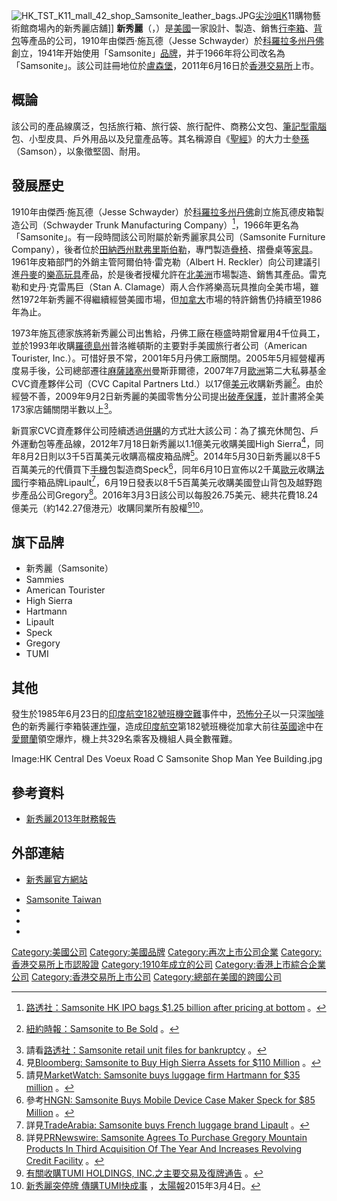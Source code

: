 {{noteTA
|1=zh-tw:提莫西·帕克;zh-hk:添莫菲·柏加;zh-cn:蒂莫西·帕克;
}}
{{Infobox Company
|company_name = 新秀麗國際公司
|company_name_en =Samsonite International S.A.
|company_logo = [[Image:Samsonite_Logo.svg|新秀麗標誌]] 
|company_type = [[上市公司|上市公司]]
|foundation = {{Start date|1910||}}{{USA}}[[科羅拉多州|科羅拉多州]][[丹佛|丹佛]]
|area_served = 世界各地 
|founder  = 傑西·施瓦德（Jesse Schwayder）
|CEO = {{link-en|提莫西·帕克|Tim Parker}}（Timothy Charles Parker）
|industry = [[行李箱|行李箱]]製造業、零售業
|products = [[行李箱|行李箱]]、[[手提包|手提包]]、[[背包|背包]]等
|revenue = 2,037,812,000[[美元|美元]]（2013年12月）
|operating_income = 270,336,000美元（2013年12月）
|net_income = 197,421,000美元（2013年12月） 
|market_information = {{sehk|1910}}<br>2011年6月16日上市
|location = {{USA}}[[麻薩諸塞州|麻薩諸塞州]][[曼斯菲爾德|曼斯菲爾德]]<br>{{HKG}}[[尖沙咀|尖沙咀]]（金融）
|major_shareholder   = CVC Capital Partner：23.33%<br>[[蘇格蘭皇家銀行|蘇格蘭皇家銀行]]：12.5%
|homepage = {{URL|http://www.samsonite.com/}}
|footnotes =
}}
[[File:HK_TST_K11_mall_42_shop_Samsonite_leather_bags.JPG|thumb]][[尖沙咀|尖沙咀]]K11購物藝術館商場內的新秀麗店舖]]
'''新秀麗'''（{{lang-en|'''Samsonite'''}}，{{sehk|1910}}）是[[美國|美國]]一家設計、製造、銷售[[行李箱|行李箱]]、[[背包|背包]]等產品的公司，1910年由傑西·施瓦德（Jesse Schwayder）於[[科羅拉多州|科羅拉多州]][[丹佛|丹佛]]創立，1941年开始使用「Samsonite」[[品牌|品牌]]，并于1966年将公司改名為「Samsonite」。該公司註冊地位於[[盧森堡|盧森堡]]，2011年6月16日於[[香港交易所|香港交易所]]上市。

== 概論 ==
該公司的產品線廣泛，包括旅行箱、旅行袋、旅行配件、商務公文包、[[筆記型電腦|筆記型電腦]]包、小型皮具、戶外用品以及兒童產品等。其名稱源自《[[聖經|聖經]]》的大力士[[參孫|參孫]]（Samson），以象徵堅固、耐用。

== 發展歷史 ==
1910年由傑西·施瓦德（Jesse Schwayder）於[[科羅拉多州|科羅拉多州]][[丹佛|丹佛]]創立施瓦德皮箱製造公司（Schwayder Trunk Manufacturing Company）<ref>{{en}}[http://www.reuters.com/article/2011/06/10/us-samsonite-idUSTRE7590PS20110610 [[路透社|路透社]]：Samsonite HK IPO bags $1.25 billion after pricing at bottom] {{Wayback|url=http://www.reuters.com/article/2011/06/10/us-samsonite-idUSTRE7590PS20110610 |date=20150924153453 }}。</ref>，1966年更名為「Samsonite」。有一段時間該公司附屬於新秀麗家具公司（Samsonite Furniture Company），後者位於[[田納西州|田納西州]][[默弗里斯伯勒_(田纳西州)|默弗里斯伯勒]]，專門製造[[疊椅|疊椅]]、摺疊桌等[[家具|家具]]。1961年皮箱部門的外銷主管阿爾伯特·雷克勒（Albert H. Reckler）向公司建議引進[[丹麥|丹麥]]的[[樂高|樂高]][[玩具|玩具]]產品，於是後者授權允許在[[北美洲|北美洲]]市場製造、銷售其產品。雷克勒和史丹·克雷馬巨（Stan A. Clamage）兩人合作將樂高玩具推向全美市場，雖然1972年新秀麗不得繼續經營美國市場，但[[加拿大|加拿大]]市場的特許銷售仍持續至1986年為止。

1973年施瓦德家族將新秀麗公司出售給{{link-en|比阿特麗斯食品公司|Beatrice Foods}}，丹佛工廠在極盛時期曾雇用4千位員工，並於1993年收購[[羅德島州|羅德島州]]普洛維頓斯的主要對手美國旅行者公司（American Tourister, Inc.）。可惜好景不常，2001年5月丹佛工廠關閉。2005年5月經營權再度易手後，公司總部遷往[[麻薩諸塞州|麻薩諸塞州]]曼斯菲爾德，2007年7月[[歐洲|歐洲]]第二大私募基金CVC資產夥伴公司（CVC Capital Partners Ltd.）以17億[[美元|美元]]收購新秀麗<ref>{{en}}[http://www.nytimes.com/2007/07/06/business/06luggage.html?_r=0 紐約時報：Samsonite to Be Sold] {{Wayback|url=http://www.nytimes.com/2007/07/06/business/06luggage.html?_r=0 |date=20140821173433 }}。</ref>。由於經營不善，2009年9月2日新秀麗的美國零售分公司提出[[破產保護|破產保護]]，並計畫將全美173家店鋪關閉半數以上<ref>請看{{en}}[http://www.reuters.com/article/2009/09/02/samsonitestores-idUSN0253269920090902 路透社：Samsonite retail unit files for bankruptcy] {{Wayback|url=http://www.reuters.com/article/2009/09/02/samsonitestores-idUSN0253269920090902 |date=20150924143001 }}。</ref>。

新買家CVC資產夥伴公司陸續透過[[併購|併購]]的方式壯大該公司：為了擴充休閒包、戶外運動包等產品線，2012年7月18日新秀麗以1.1億美元收購美國High Sierra<ref>見{{en}}[http://www.bloomberg.com/news/2012-07-18/samsonite-to-buy-high-sierra-assets-for-110-million.html Bloomberg: Samsonite to Buy High Sierra Assets for $110 Million] {{Wayback|url=http://www.bloomberg.com/news/2012-07-18/samsonite-to-buy-high-sierra-assets-for-110-million.html |date=20140821112330 }}。</ref>，同年8月2日則以3千5百萬美元收購高檔皮箱品牌{{link-en|哈特曼行李|Hartmann Luggage}}<ref>請見{{en}}[http://www.marketwatch.com/story/samsonite-buys-luggage-firm-hartmann-for-35-mln-2012-08-02 MarketWatch: Samsonite buys luggage firm Hartmann for $35 million] {{Wayback|url=http://www.marketwatch.com/story/samsonite-buys-luggage-firm-hartmann-for-35-mln-2012-08-02 |date=20161117011542 }}。</ref>。2014年5月30日新秀麗以8千5百萬美元的代價買下[[移动电话|手機]]包製造商Speck<ref>參考{{en}}[http://www.hngn.com/articles/32667/20140530/samsonite-buys-mobile-device-case-maker-speck-for-85-million.htm HNGN: Samsonite Buys Mobile Device Case Maker Speck for $85 Million] {{Wayback|url=http://www.hngn.com/articles/32667/20140530/samsonite-buys-mobile-device-case-maker-speck-for-85-million.htm |date=20181002204438 }}。</ref>，同年6月10日宣佈以2千萬[[歐元|歐元]]收購[[法國|法國]]行李箱品牌Lipault<ref>詳見{{en}}[http://www.tradearabia.com/news/RET_259849.html TradeArabia: Samsonite buys French luggage brand Lipault] {{Wayback|url=http://www.tradearabia.com/news/RET_259849.html |date=20180929050136 }}。</ref>，6月19日發表以8千5百萬美元收購美國登山背包及越野跑步產品公司Gregory<ref>詳見{{en}}[http://www.prnewswire.com/news-releases/samsonite-agrees-to-purchase-gregory-mountain-products-in-third-acquisition-of-the-year-and-increases-revolving-credit-facility-263799201.html PRNewswire: Samsonite Agrees To Purchase Gregory Mountain Products In Third Acquisition Of The Year And Increases Revolving Credit Facility] {{Wayback|url=http://www.prnewswire.com/news-releases/samsonite-agrees-to-purchase-gregory-mountain-products-in-third-acquisition-of-the-year-and-increases-revolving-credit-facility-263799201.html |date=20171009202441 }}。</ref>。2016年3月3日該公司以每股26.75美元、總共花費18.24億美元（約142.27億港元）收購同業{{link-en|Tumi|Tumi Inc.|}}所有股權<ref>[http://www.hkexnews.hk/listedco/listconews/sehk/2016/0304/LTN20160304024_C.pdf 有關收購TUMI HOLDINGS, INC.之主要交易及復牌通告] {{Wayback|url=http://www.hkexnews.hk/listedco/listconews/sehk/2016/0304/LTN20160304024_C.pdf |date=20180930055416 }}。</ref><ref>[http://the-sun.on.cc/cnt/finance/20160304/00434_015.html 新秀麗突停牌 傳購TUMI快成事] {{Wayback|url=http://the-sun.on.cc/cnt/finance/20160304/00434_015.html |date=20181005203646 }}，[[太陽報|太陽報]]2015年3月4日。</ref>。

== 旗下品牌 ==
* 新秀麗（Samsonite）
* Sammies
* American Tourister
* High Sierra
* Hartmann
* Lipault
* Speck
* Gregory
* TUMI

== 其他 ==
{{main|印度航空182號班機空難}}
發生於1985年6月23日的[[印度航空182號班機空難|印度航空182號班機空難]]事件中，[[恐怖主义|恐怖分子]]以一只深[[咖啡|咖啡]]色的新秀麗行李箱裝運[[炸彈|炸彈]]，造成[[印度航空|印度航空]]第182號班機從加拿大前往[[英國|英國]]途中在[[愛爾蘭|愛爾蘭]]領空爆炸，機上共329名乘客及機組人員全數罹難。

<gallery>
Image:HK Central Des Voeux Road C Samsonite Shop Man Yee Building.jpg

</gallery>

== 參考資料 ==
{{commonscat|Samsonite}}
* [http://www4.samsonite.com/_investordocs/20140424052053_C_Samsonite%20International%20SA%202013%20Annual%20Report%2020140424.pdf 新秀麗2013年財務報告] {{Wayback|url=http://www4.samsonite.com/_investordocs/20140424052053_C_Samsonite%20International%20SA%202013%20Annual%20Report%2020140424.pdf |date=20181007202402 }}
{{reflist}}

== 外部連結 ==
* {{en}}[http://www.samsonite.com/ 新秀麗官方網站] {{Wayback|url=http://www.samsonite.com/ |date=20210311225037 }}
* [http://www.samsonite.com.tw/ Samsonite Taiwan] {{Wayback|url=http://www.samsonite.com.tw/ |date=20210324063442 }}
* {{facebook|SamsoniteTaiwan|Samsonite Taiwan}}
* {{instagram|samsonite_taiwan|Samsonite Taiwan}}
* {{youtube|channel=UCxY0HUp8OZn-uEnEA7fiZBg|Samsonite Taiwan}}

[[Category:美國公司|Category:美國公司]]
[[Category:美國品牌|Category:美國品牌]]
[[Category:再次上市公司企業|Category:再次上市公司企業]]
[[Category:香港交易所上市認股證|Category:香港交易所上市認股證]]
[[Category:1910年成立的公司|Category:1910年成立的公司]]
[[Category:香港上市綜合企業公司|Category:香港上市綜合企業公司]]
[[Category:香港交易所上市公司|Category:香港交易所上市公司]]
[[Category:總部在美國的跨國公司|Category:總部在美國的跨國公司]]